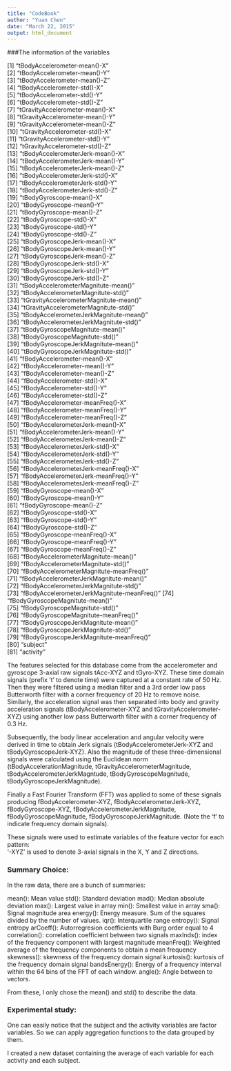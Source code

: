 ```yaml
---
title: "CodeBook"
author: "Yuan Chen"
date: "March 22, 2015"
output: html_document
---
```


###The information of the variables

 [1] "tBodyAccelerometer-mean()-X"               
 [2] "tBodyAccelerometer-mean()-Y"               
 [3] "tBodyAccelerometer-mean()-Z"               
 [4] "tBodyAccelerometer-std()-X"                
 [5] "tBodyAccelerometer-std()-Y"                
 [6] "tBodyAccelerometer-std()-Z"                
 [7] "tGravityAccelerometer-mean()-X"            
 [8] "tGravityAccelerometer-mean()-Y"            
 [9] "tGravityAccelerometer-mean()-Z"            
[10] "tGravityAccelerometer-std()-X"             
[11] "tGravityAccelerometer-std()-Y"             
[12] "tGravityAccelerometer-std()-Z"             
[13] "tBodyAccelerometerJerk-mean()-X"           
[14] "tBodyAccelerometerJerk-mean()-Y"           
[15] "tBodyAccelerometerJerk-mean()-Z"           
[16] "tBodyAccelerometerJerk-std()-X"            
[17] "tBodyAccelerometerJerk-std()-Y"            
[18] "tBodyAccelerometerJerk-std()-Z"            
[19] "tBodyGyroscope-mean()-X"                   
[20] "tBodyGyroscope-mean()-Y"                   
[21] "tBodyGyroscope-mean()-Z"                   
[22] "tBodyGyroscope-std()-X"                    
[23] "tBodyGyroscope-std()-Y"                    
[24] "tBodyGyroscope-std()-Z"                    
[25] "tBodyGyroscopeJerk-mean()-X"               
[26] "tBodyGyroscopeJerk-mean()-Y"               
[27] "tBodyGyroscopeJerk-mean()-Z"               
[28] "tBodyGyroscopeJerk-std()-X"                
[29] "tBodyGyroscopeJerk-std()-Y"                
[30] "tBodyGyroscopeJerk-std()-Z"                
[31] "tBodyAccelerometerMagnitute-mean()"        
[32] "tBodyAccelerometerMagnitute-std()"         
[33] "tGravityAccelerometerMagnitute-mean()"     
[34] "tGravityAccelerometerMagnitute-std()"      
[35] "tBodyAccelerometerJerkMagnitute-mean()"    
[36] "tBodyAccelerometerJerkMagnitute-std()"     
[37] "tBodyGyroscopeMagnitute-mean()"            
[38] "tBodyGyroscopeMagnitute-std()"             
[39] "tBodyGyroscopeJerkMagnitute-mean()"        
[40] "tBodyGyroscopeJerkMagnitute-std()"         
[41] "fBodyAccelerometer-mean()-X"               
[42] "fBodyAccelerometer-mean()-Y"               
[43] "fBodyAccelerometer-mean()-Z"               
[44] "fBodyAccelerometer-std()-X"                
[45] "fBodyAccelerometer-std()-Y"                
[46] "fBodyAccelerometer-std()-Z"                
[47] "fBodyAccelerometer-meanFreq()-X"           
[48] "fBodyAccelerometer-meanFreq()-Y"           
[49] "fBodyAccelerometer-meanFreq()-Z"           
[50] "fBodyAccelerometerJerk-mean()-X"           
[51] "fBodyAccelerometerJerk-mean()-Y"           
[52] "fBodyAccelerometerJerk-mean()-Z"           
[53] "fBodyAccelerometerJerk-std()-X"            
[54] "fBodyAccelerometerJerk-std()-Y"            
[55] "fBodyAccelerometerJerk-std()-Z"            
[56] "fBodyAccelerometerJerk-meanFreq()-X"       
[57] "fBodyAccelerometerJerk-meanFreq()-Y"       
[58] "fBodyAccelerometerJerk-meanFreq()-Z"       
[59] "fBodyGyroscope-mean()-X"                   
[60] "fBodyGyroscope-mean()-Y"                   
[61] "fBodyGyroscope-mean()-Z"                   
[62] "fBodyGyroscope-std()-X"                    
[63] "fBodyGyroscope-std()-Y"                    
[64] "fBodyGyroscope-std()-Z"                    
[65] "fBodyGyroscope-meanFreq()-X"               
[66] "fBodyGyroscope-meanFreq()-Y"               
[67] "fBodyGyroscope-meanFreq()-Z"               
[68] "fBodyAccelerometerMagnitute-mean()"        
[69] "fBodyAccelerometerMagnitute-std()"         
[70] "fBodyAccelerometerMagnitute-meanFreq()"    
[71] "fBodyAccelerometerJerkMagnitute-mean()"    
[72] "fBodyAccelerometerJerkMagnitute-std()"     
[73] "fBodyAccelerometerJerkMagnitute-meanFreq()"
[74] "fBodyGyroscopeMagnitute-mean()"            
[75] "fBodyGyroscopeMagnitute-std()"             
[76] "fBodyGyroscopeMagnitute-meanFreq()"        
[77] "fBodyGyroscopeJerkMagnitute-mean()"        
[78] "fBodyGyroscopeJerkMagnitute-std()"         
[79] "fBodyGyroscopeJerkMagnitute-meanFreq()"    
[80] "subject"                                   
[81] "activity" 

The features selected for this database come from the accelerometer and gyroscope 3-axial raw signals tAcc-XYZ and tGyro-XYZ. These time domain signals (prefix 't' to denote time) were captured at a constant rate of 50 Hz. Then they were filtered using a median filter and a 3rd order low pass Butterworth filter with a corner frequency of 20 Hz to remove noise. Similarly, the acceleration signal was then separated into body and gravity acceleration signals (tBodyAccelerometer-XYZ and tGravityAccelerometer-XYZ) using another low pass Butterworth filter with a corner frequency of 0.3 Hz. 

Subsequently, the body linear acceleration and angular velocity were derived in time to obtain Jerk signals (tBodyAccelerometerJerk-XYZ and tBodyGyroscopeJerk-XYZ). Also the magnitude of these three-dimensional signals were calculated using the Euclidean norm (tBodyAccelerationMagnitude, tGravityAccelerometerMagnitude, tBodyAccelerometerJerkMagntude, tBodyGyroscopeMagnitude, tBodyGyroscopeJerkMagnitude). 

Finally a Fast Fourier Transform (FFT) was applied to some of these signals producing fBodyAccelerometer-XYZ, fBodyAccelerometerJerk-XYZ, fBodyGyroscope-XYZ, fBodyAccelerometerJerkMagnitude, fBodyGyroscopeMagnitude, fBodyGyroscopeJerkMagnitude. (Note the 'f' to indicate frequency domain signals). 

These signals were used to estimate variables of the feature vector for each pattern:  
'-XYZ' is used to denote 3-axial signals in the X, Y and Z directions.

### Summary Choice:
In the raw data, there are a bunch of summaries:

mean(): Mean value
std(): Standard deviation
mad(): Median absolute deviation 
max(): Largest value in array
min(): Smallest value in array
sma(): Signal magnitude area
energy(): Energy measure. Sum of the squares divided by the number of values. 
iqr(): Interquartile range 
entropy(): Signal entropy
arCoeff(): Autorregresion coefficients with Burg order equal to 4
correlation(): correlation coefficient between two signals
maxInds(): index of the frequency component with largest magnitude
meanFreq(): Weighted average of the frequency components to obtain a mean frequency
skewness(): skewness of the frequency domain signal 
kurtosis(): kurtosis of the frequency domain signal 
bandsEnergy(): Energy of a frequency interval within the 64 bins of the FFT of each window.
angle(): Angle between to vectors.

From these, I only chose the mean() and std() to describe the data.

### Experimental study:
One can easily notice that the subject and the activity variables are factor variables. So we can apply aggregation functions to the data grouped by them. 

I created a new dataset containing the average of each variable for each activity and each subject.
